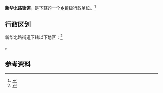 {{中国乡级行政区|65/01/02/011/000}}

'''新华北路街道'''，是{{PRC admin/fullname|65/01/02/011/000|3}}下辖的一个[[乡镇|乡镇]]级行政单位。<ref>{{PRC admin/ref sgc|{{PRC admin/parent|65/01/02/011/000}}}}</ref>

== 行政区划 ==

新华北路街道下辖以下地区：<ref>{{PRC admin/ref sgc|65/01/02/011/000}}</ref>

{{PRC admin/children|65/01/02/011/000}}。

== 参考资料 ==

{{reflist}}

{{行政区划小作品}}
{{PRC admin/navcat|65/01/02/011/000}}